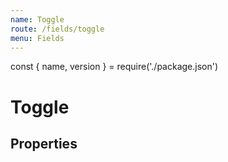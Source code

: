 ```yaml
---
name: Toggle
route: /fields/toggle
menu: Fields
---
```


const { name, version } = require('./package.json')

# Toggle

<TagVersion version={version} name={name} />

<Playground>
  <Form initialValues={{ swatch: true }}>
    <ConnectedField name="switch" component={Toggle} label="Switch example" mb="xl" />
    <ConnectedField
      name="swatch"
      component={Toggle}
      label="Disabled swatch example"
      disabled
      mb="xl"
    />
  </Form>
</Playground>

## Properties

<Props of={Checkbox} />
